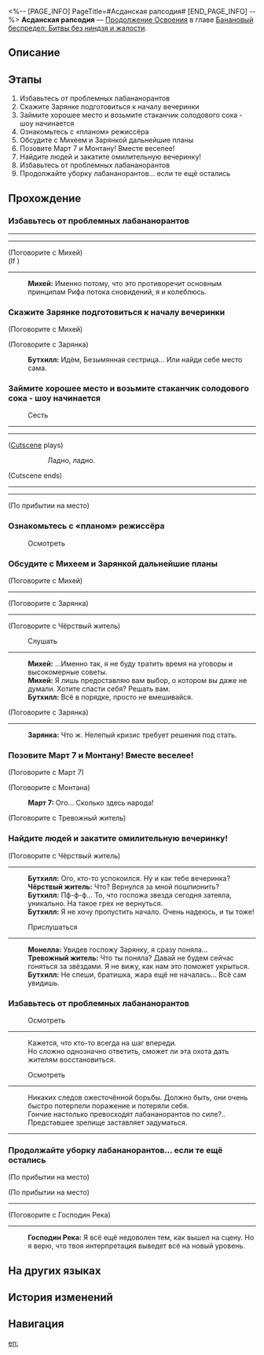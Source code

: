 <%-- [PAGE_INFO]
PageTitle=#Асданская рапсодия#
[END_PAGE_INFO] --%>
{{Дополнить|Диалоги.}}
{{Миссия Инфобокс
|id              = 1034209
|Название        = 
|Изображение     = Миссия Асданская рапсодия.png
|Тип             = Продолжение Освоения
|Событие         = 
|Глава           = Банановый беспредел: Битвы без ниндзя и жалости
|Условия         = Завершена [[Продолжение Освоения]] «[[Идущие за хвостом обезьяны]]»
|Персонажи       = Бутхилл; Господин Река; Зарянка; Март 7; Михей; Монелла; Первопроходец; Тревожный житель; Чёрствый житель
|СтартЛокация    = [[Пенакония]] — [[Риф потока сновидений]]
|Мир             = Пенакония
|Предыдущая      = Идущие за хвостом обезьяны
|Следующая       = Битвы без ниндзя и жалости
|Награды         = Опыт Освоения*300; Звёздный нефрит*40; Очищенный эфир*4; Утраченный кристалл*3; Кредиты*30 000
}}
'''Асданская рапсодия''' — [[Продолжение Освоения]] в главе [[Банановый беспредел: Битвы без ниндзя и жалости]].

==Описание==
{{Описание|Риф потока сновидений по-прежнему разъедает меметический вирус. Сюда с новым планом приезжает господин Река. Следуя замыслу господина Реки, Бутхилл собирает жителей и устраивает вечеринку. Хедлайнером становится Зарянка, и под действием силы Гармонии, которая снисходит на участников вечеринки через звучание электронной танцевальной музыки, влияние Баюнановой обезьянки рассеивается.}}

==Этапы==
# Избавьтесь от проблемных лабананорантов
# Скажите Зарянке подготовиться к началу вечеринки
# Займите хорошее место и возьмите стаканчик солодового сока - шоу начинается
# Ознакомьтесь с «планом» режиссёра
# Обсудите с Михеем и Зарянкой дальнейшие планы
# Позовите Март 7 и Монтану! Вместе веселее!
# Найдите людей и закатите омилительную вечеринку!
# Избавьтесь от проблемных лабананорантов
# Продолжайте уборку лабананорантов... если те ещё остались

==Прохождение==
{{Дополнить}}
===Избавьтесь от проблемных лабананорантов===
{{Описание миссии|тип=Продолжение Освоения|локация=Риф потока сновидений|Пушистики разбрасывают повсюду кожуру от бананов, а в этом проклятом месте нет ни одного дворника... Так что вы не против немного тут подмести.<br />Метла у вас уже есть - правда, пулями стреляет.}}
{{Диалог Начало}}
----
:{{tx}}
----
:{{tx}}

;(Поговорите с Михей)
;(If {{cx}}<!--SubMission Finish: 103420901-->)
----
:'''Михей:''' Именно потому, что это противоречит основным принципам Рифа потока сновидений, я и колеблюсь.
{{Диалог Конец}}

===Скажите Зарянке подготовиться к началу вечеринки===
{{Описание миссии|тип=Продолжение Освоения|локация=Риф потока сновидений|Охота - огонь. Вкусный солодовый сок, забавные обезьянки - что за омилительная вечеринка! Но как-то всё хаотично, многое не сходится, а в последнем фильме говорилось... Вот же, как там реплика звучала...<br />«Если всё растолковывать, то мир потеряет толику своей загадочности».}}
{{Диалог Начало}}

;(Поговорите с Михей)
:{{tx}}

;(Поговорите с Зарянка)
:{{tx}}

:'''Бутхилл:''' Идём, Безымянная сестрица... Или найди себе место сама.
{{Диалог Конец}}

===Займите хорошее место и возьмите стаканчик солодового сока - шоу начинается===
{{Диалог Начало}}

:{{Диалог|Изучение}} Сесть
:{{tx}}
----
----
;([[#Gallery|Cutscene]] plays)
::Ладно, ладно.
;(Cutscene ends)
----
----
:{{tx}}
;(По прибытии на место)
{{Диалог Конец}}

===Ознакомьтесь с «планом» режиссёра===
{{Описание миссии|тип=Продолжение Освоения|локация=Риф потока сновидений|Пусть режиссёр и не жалует обезьян, но ходить вокруг да около обожает - прямо как эти умилыши. Что ж, никто и не обещал, что все ваши товарищи будут разговаривать по-нормальному. Как только вы почините свой маяк синестезии, придётся поучить их всех сразу говорить по делу.<br />Посмотрим на его подарок. Не понравится - можно поставить его фильму одну звезду.}}
{{Диалог Начало}}

:{{Диалог|Изучение}} Осмотреть
:{{tx}}
{{Диалог Конец}}

===Обсудите с Михеем и Зарянкой дальнейшие планы===
{{Описание миссии|тип=Продолжение Освоения|локация=Риф потока сновидений|Пусть режиссёр и не жалует обезьян, но ходить вокруг да около обожает - прямо как эти умилыши. Что ж, никто и не обещал, что все ваши товарищи будут разговаривать по-нормальному. Как только вы почините свой маяк синестезии, придётся поучить их всех сразу говорить по делу.<br />Ладно, сценарий-то у них неплохой, надо помочь им подыскать актёров.}}
{{Диалог Начало}}

;(Поговорите с Михей)
:{{tx}}
----
:{{tx}}

;(Поговорите с Зарянка)
:{{tx}}
----
:{{tx}}


;(Поговорите с Чёрствый житель)
:{{tx}}

:{{Диалог|Изучение}} Слушать
----
:'''Михей:''' ...Именно так, я не буду тратить время на уговоры и высокомерные советы.
:'''Михей:''' Я лишь предоставляю вам выбор, о котором вы даже не думали. Хотите спасти себя? Решать вам.
:'''Бутхилл:''' Всё в порядке, просто не вмешивайся.

;(Поговорите с Зарянка)
----
:'''Зарянка:''' Что ж. Нелепый кризис требует решения под стать.
{{Диалог Конец}}

===Позовите Март 7 и Монтану! Вместе веселее!===
{{Диалог Начало}}

;(Поговорите с Март 7)
:{{tx}}

;(Поговорите с Монтана)
:{{tx}}

:'''Март 7:''' Ого... Сколько здесь народа!

;(Поговорите с Тревожный житель)
:{{tx}}
{{Диалог Конец}}

===Найдите людей и закатите омилительную вечеринку!===
{{Диалог Начало}}

;(Поговорите с Чёрствый житель)
----
:'''Бутхилл:''' Ого, кто-то успокоился. Ну и как тебе вечеринка?
:'''Чёрствый житель:''' Что? Вернулся за мной пошпионить?
:'''Бутхилл:''' Пф-ф-ф... То, что госпожа звезда сегодня затеяла, уникально. На такое грех не вернуться.
:'''Бутхилл:''' Я не хочу пропустить начало. Очень надеюсь, и ты тоже!

:{{Диалог|Изучение}} Прислушаться
----
:'''Монелла:''' Увидев госпожу Зарянку, я сразу поняла...
:'''Тревожный житель:''' Что ты поняла? Давай не будем сейчас гоняться за звёздами. Я не вижу, как нам это поможет укрыться.
:'''Бутхилл:''' Не спеши, братишка, жара ещё не началась... Всё сам увидишь.
{{Диалог Конец}}

===Избавьтесь от проблемных лабананорантов===
{{Описание миссии|тип=Продолжение Освоения|локация=Риф потока сновидений|Пушистики разбрасывают повсюду кожуру от бананов, а в этом проклятом месте нет ни одного дворника... Так что вы не против немного тут подмести.<br />Метла у вас уже есть - правда, пулями стреляет.}}
{{Диалог Начало}}


:{{Диалог|Изучение}} Осмотреть
----
:Кажется, что кто-то всегда на шаг впереди.
:Но сложно однозначно ответить, сможет ли эта охота дать жителям восстановиться.

:{{Диалог|Изучение}} Осмотреть
----
:Никаких следов ожесточённой борьбы. Должно быть, они очень быстро потерпели поражение и потеряли себя.
:Гончие настолько превосходят лабананорантов по силе?.. Представшее зрелище заставляет задуматься.
----
:{{tx}}
{{Диалог Конец}}

===Продолжайте уборку лабананорантов... если те ещё остались===
{{Диалог Начало}}
;(По прибытии на место)

;(По прибытии на место)
:{{tx}}
----
:{{tx}}

;(Поговорите с Господин Река)
----
:'''Господин Река:''' Я всё ещё недоволен тем, как вышел на сцену. Но я верю, что твоя интерпретация выведет всё на новый уровень.
{{Диалог Конец}}

==На других языках==
{{На других языках
|en   = Asdanian Rhapsody
|zhs  = 阿斯德纳狂想曲
|zht  = 阿斯德納狂想曲
|ja   = アスデナ・ラプソディ
|ko   = 아스다나 랩소디
|es   = Asdanian Rhapsody
|fr   = Asdanian Rhapsody
|ru   = Асданская рапсодия
|th   = Asdana แรปโซดี
|vi   = Giai Điệu Asdana
|de   = Asdanian Rhapsody
|id   = Rapsodi Asdana
|pt   = Rapsódia Asdaniana
}}

==История изменений==
{{История изменений|3.5}}

==Навигация==
{{Продолжение Освоения Навбокс|Глава }}

[[en:]]
